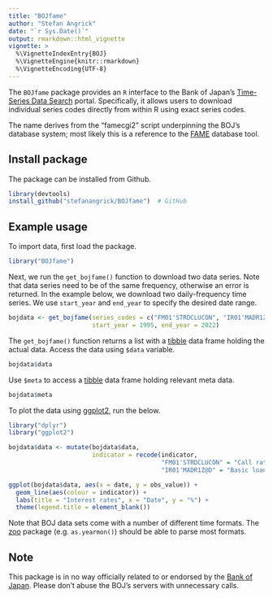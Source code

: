 ```yaml
---
title: "BOJfame"
author: "Stefan Angrick"
date: "`r Sys.Date()`"
output: rmarkdown::html_vignette
vignette: >
  %\VignetteIndexEntry{BOJ}
  %\VignetteEngine{knitr::rmarkdown}
  %\VignetteEncoding{UTF-8}
---
```


The `BOJfame` package provides an `R` interface to the Bank of Japan's [Time-Series Data Search](https://www.stat-search.boj.or.jp/index_en.html) portal. Specifically, it allows users to download individual series codes directly from within R using exact series codes.

The name derives from the "famecgi2" script underpinning the BOJ's database system; most likely this is a reference to the [FAME](https://en.wikipedia.org/wiki/FAME_(database)) database tool.

## Install package

The package can be installed from Github.

```r
library(devtools)
install_github("stefanangrick/BOJfame")  # GitHub
```

## Example usage

To import data, first load the package.

```r
library("BOJfame")
```

Next, we run the `get_bojfame()` function to download two data series. Note that data series need to be of the same frequency, otherwise an error is returned. In the example below, we download two daily-frequency time series. We use `start_year` and `end_year` to specify the desired date range.

```r
bojdata <- get_bojfame(series_codes = c("FM01'STRDCLUCON", "IR01'MADR1Z@D"),
                       start_year = 1995, end_year = 2022)
```

The `get_bojfame()` function returns a list with a [tibble](https://tibble.tidyverse.org/) data frame holding the actual data. Access the data using `$data` variable.

```r
bojdata$data
```

Use `$meta` to access a [tibble](https://tibble.tidyverse.org/) data frame holding relevant meta data.

```r
bojdata$meta
```

To plot the data using [ggplot2](https://ggplot2.tidyverse.org), run the below.

```r
library("dplyr")
library("ggplot2")

bojdata$data <- mutate(bojdata$data,
                       indicator = recode(indicator,
                                          "FM01'STRDCLUCON" = "Call rate",
                                          "IR01'MADR1Z@D" = "Basic loan rate"))

ggplot(bojdata$data, aes(x = date, y = obs_value)) +
  geom_line(aes(colour = indicator)) +
  labs(title = "Interest rates", x = "Date", y = "%") +
  theme(legend.title = element_blank())
```

Note that BOJ data sets come with a number of different time formats. The [zoo](https://cran.r-project.org/package=zoo) package (e.g. `as.yearmon()`) should be able to parse most formats.

## Note

This package is in no way officially related to or endorsed by the [Bank of Japan](https://www.boj.or.jp/). Please don't abuse the BOJ's servers with unnecessary calls.
